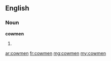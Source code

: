 ==English==

===Noun===
'''cowmen'''

# {{plural of|[[cowman]]}}

[[ar:cowmen]]
[[fr:cowmen]]
[[mg:cowmen]]
[[my:cowmen]]